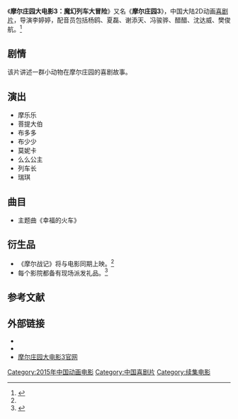 {{电影信息框
| 片名     = 摩尔庄园大电影3：魔幻列车大冒险
| 电影原名 = ''{{lang|en|Legend of the Moles – The Magic Train Adventure}}''
| 图像     = Legend of the Moles-The Magic Train Adventure poster.jpg
| 图像说明 = 海报
| 导演     = [[李婷婷|李婷婷]]
| 监制     = 
| 制片     = 王毓、汪海兵、程云鹏
| 编剧     = 赵文源
| 原著     = 
| 主演     = 杨鸥<br />夏磊<br />谢添天<br />冯骏骅<br />醋醋<br />沈达威<br />樊俊航
| 配乐     = 
| 摄影     = 
| 剪辑     = 
| 制片商   = 上海淘米网络科技有限公司 
| 发行商   = 上海淘米网络科技有限公司 
| 上映日期 = {{Film date|2015|2|5|中国大陆}}
| 片长     = 85分钟
| 产地     = {{CHNML}}
| 语言     = 普通话
| 预算     = 
| 票房     = 
| 前集     = 
| 续集     = 
}}
《'''摩尔庄园大电影3：魔幻列车大冒险'''》又名《'''摩尔庄园3'''》，中国大陆2D动画[[喜剧片|喜剧片]]，导演李婷婷，配音员包括杨鸥、夏磊、谢添天、冯骏骅、醋醋、沈达威、樊俊航。<ref>{{cite news |author= |url=http://ent.sina.com.cn/m/c/2015-01-06/22074269095.shtml |title=《摩尔庄园3》定档2月5日 呆萌摩尔迎新 |newspaper=新浪网 |date=2015-01-06 |accessdate=2015-01-11 |archive-date=2016-08-16 |archive-url=https://web.archive.org/web/20160816221522/http://ent.sina.com.cn/m/c/2015-01-06/22074269095.shtml |dead-url=no }}</ref>

==剧情==
该片讲述一群小动物在摩尔庄园的喜剧故事。

==演出==
*摩乐乐
*菩提大伯
*布多多   
*布少少
*莫妮卡
*么么公主
*列车长
*瑞琪 

==曲目==
*主题曲《幸福的火车》

==衍生品==
*《摩尔战记》将与电影同期上映。<ref name=moer3 />
*每个影院都备有现场派发礼品。<ref name=moer3>{{cite news|title=《摩尔庄园3》六年品牌沉淀点燃粉丝观影热情|url=http://news.xinhuanet.com/ent/2015-01/23/c_127413344.htm|date=2015-01-23|accessdate=2015-02-11|newspaper=新华网|archive-date=2015-02-11|archive-url=https://web.archive.org/web/20150211175802/http://news.xinhuanet.com/ent/2015-01/23/c_127413344.htm|dead-url=no}}</ref>

==参考文献==
{{reflist}}

== 外部链接==
* {{douban}}
* {{Mtime|209501}}
*[http://mole.v.61.com/dianying3/  摩尔庄园大电影3官网] {{Wayback|url=http://mole.v.61.com/dianying3/ |date=20200624045324 }}
{{taomee}}

{{DEFAULTSORT:M摩尔庄园}}
[[Category:2015年中国动画电影|Category:2015年中国动画电影]]
[[Category:中国喜剧片|Category:中国喜剧片]]
[[Category:续集电影|Category:续集电影]]